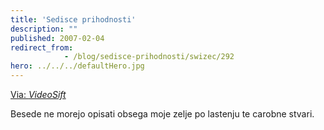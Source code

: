 ```yaml
---
title: 'Sedisce prihodnosti'
description: ""
published: 2007-02-04
redirect_from: 
            - /blog/sedisce-prihodnosti/swizec/292
hero: ../../../defaultHero.jpg
---
```

[Via: _VideoSift_](http://www.videosift.com)

Besede ne morejo opisati obsega moje zelje po lastenju te carobne stvari.